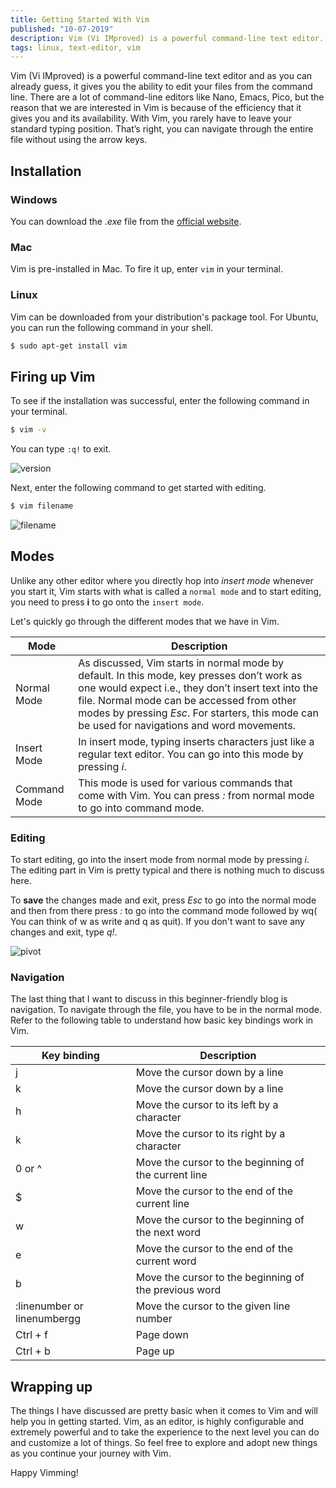 ```yaml
---
title: Getting Started With Vim
published: "10-07-2019"
description: Vim (Vi IMproved) is a powerful command-line text editor. With Vim, you rarely have to leave your standard typing position.
tags: linux, text-editor, vim
---
```


Vim (Vi IMproved) is a powerful command-line text editor and as you can already guess, it gives you the ability to edit your files from the command line.
There are a lot of command-line editors like Nano, Emacs, Pico, but the reason that we are interested in Vim is because of the efficiency that it gives you and its availability.
With Vim, you rarely have to leave your standard typing position. That’s right, you can navigate through the entire file without using the arrow keys.

## Installation

### Windows

You can download the _.exe_ file from the [official website](https://www.vim.org/download.php).

### Mac

Vim is pre-installed in Mac. To fire it up, enter `vim` in your terminal.

### Linux

Vim can be downloaded from your distribution's package tool. For Ubuntu, you can run the following command in your shell.

```bash
$ sudo apt-get install vim
```

## Firing up Vim

To see if the installation was successful, enter the following command in your terminal.

```bash
$ vim -v
```

You can type `:q!` to exit.

![version](https://imgur.com/GD8qv3Q.png)

Next, enter the following command to get started with editing.

```bash
$ vim filename
```

![filename](https://imgur.com/OfokGUm.png)

## Modes

Unlike any other editor where you directly hop into _insert mode_ whenever you start it, Vim starts with what is called a `normal mode` and to start editing, you need to press **i** to go onto the `insert mode`.

Let's quickly go through the different modes that we have in Vim.

| Mode         | Description                                                                                                                                                                                                                                                                                      |
| ------------ | ------------------------------------------------------------------------------------------------------------------------------------------------------------------------------------------------------------------------------------------------------------------------------------------------ |
| Normal Mode  | As discussed, Vim starts in normal mode by default. In this mode, key presses don’t work as one would expect i.e., they don’t insert text into the file. Normal mode can be accessed from other modes by pressing _Esc_. For starters, this mode can be used for navigations and word movements. |
| Insert Mode  | In insert mode, typing inserts characters just like a regular text editor. You can go into this mode by pressing _i_.                                                                                                                                                                            |
| Command Mode | This mode is used for various commands that come with Vim. You can press _:_ from normal mode to go into command mode.                                                                                                                                                                           |

### Editing

To start editing, go into the insert mode from normal mode by pressing _i_. The editing part in Vim is pretty typical and there is nothing much to discuss here.

To **save** the changes made and exit, press _Esc_ to go into the normal mode and then from there press _:_ to go into the command mode followed by wq( You can think of w as write and q as quit).
If you don't want to save any changes and exit, type _q!_.

![pivot](https://i.imgur.com/qNjWMTo.png)

### Navigation

The last thing that I want to discuss in this beginner-friendly blog is navigation. To navigate through the file, you have to be in the normal mode.
Refer to the following table to understand how basic key bindings work in Vim.

| Key binding                 | Description                                           |
| --------------------------- | ----------------------------------------------------- |
| j                           | Move the cursor down by a line                        |
| k                           | Move the cursor down by a line                        |
| h                           | Move the cursor to its left by a character            |
| k                           | Move the cursor to its right by a character           |
| 0 or ^                      | Move the cursor to the beginning of the current line  |
| $                           | Move the cursor to the end of the current line        |
| w                           | Move the cursor to the beginning of the next word     |
| e                           | Move the cursor to the end of the current word        |
| b                           | Move the cursor to the beginning of the previous word |
| :linenumber or linenumbergg | Move the cursor to the given line number              |
| Ctrl + f                    | Page down                                             |
| Ctrl + b                    | Page up                                               |

## Wrapping up

The things I have discussed are pretty basic when it comes to Vim and will help you in getting started.
Vim, as an editor, is highly configurable and extremely powerful and to take the experience to the next level you can do and customize a lot of things. So feel free to explore and adopt new things as you continue your journey with Vim.

Happy Vimming!
